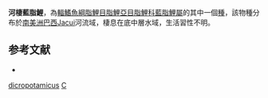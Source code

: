 {{Speciesbox 
| taxon = Cyanocharax dicropotamicus
| status = NE
| status_system = IUCN3.1
| authority = [[Malabarba|Malabarba]] & [[Weitzman|Weitzman]], 2003
| synonyms = 
}}
'''河棲藍脂鯉'''，為[[輻鰭魚綱|輻鰭魚綱]][[脂鯉目|脂鯉目]][[脂鯉亞目|脂鯉亞目]][[脂鯉科|脂鯉科]][[藍脂鯉屬|藍脂鯉屬]]的其中一個[[種|種]]，該物種分布於[[南美洲|南美洲]][[巴西|巴西]]Jacui河流域，棲息在底中層水域，生活習性不明。

==参考文献==
{{refbegin}}
*{{FishBase_species|genus=Cyanocharax|species=dicropotamicus|year=2014|month=1}}
{{refend}}

{{Taxonbar|from=Q6416162}}

[[Category:藍脂鯉屬|dicropotamicus]]
[[Category:2003年描述的鱼类|C]]

{{魚類小作品}}